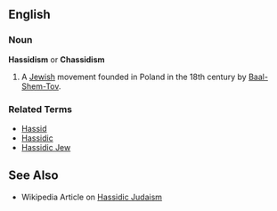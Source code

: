 ==English==

===Noun===
'''Hassidism''' or '''Chassidism'''

# A [[Jewish]] movement founded in Poland in the 18th century by [[Baal-Shem-Tov]].

===Related Terms===
*[[Hassid]]
*[[Hassidic]]
*[[Hassidic Jew]]
==See Also==
*Wikipedia Article on [[en:Hassidic_Judaism|Hassidic Judaism]]
